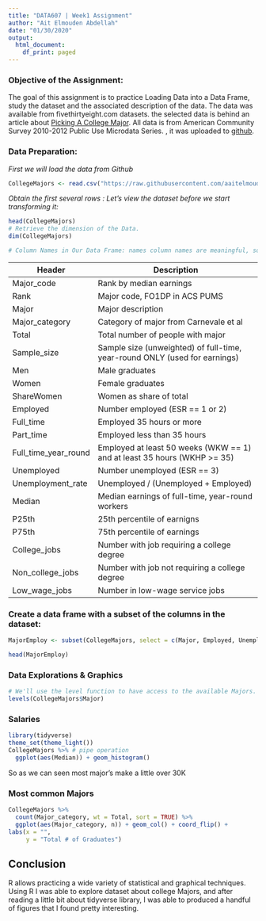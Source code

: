 ```yaml
---
title: "DATA607 | Week1 Assignment"
author: "Ait Elmouden Abdellah"
date: "01/30/2020"
output:
  html_document:
    df_print: paged
---
```

### Objective of the Assignment:
The goal of this assignment is to practice Loading Data into a Data Frame, study the dataset and the associated description of the data. The data was available from fivethirtyeight.com datasets. the selected data is behind an article about [Picking A College Major](https://fivethirtyeight.com/features/the-economic-guide-to-picking-a-college-major/). 
All data is from American Community Survey 2010-2012 Public Use Microdata Series. , it was uploaded to [github](https://github.com/aaitelmouden/DATA607S2020/blob/master/Week1/recent-grads.csv).

### Data Preparation:

*First we will load the data from Github*

```r

CollegeMajors <- read.csv("https://raw.githubusercontent.com/aaitelmouden/DATA607S2020/master/Week1/recent-grads.csv")

```

*Obtain the first several rows : Let’s view the dataset before we start transforming it:*
```r
head(CollegeMajors)
# Retrieve the dimension of the Data.
dim(CollegeMajors)
```

```r
# Column Names in Our Data Frame: names column names are meaningful, so no replacment is needed. instead headers for recent-grads.csv are shown below:
```


| Header               | Description                                                                |
|----------------------|----------------------------------------------------------------------------|
| Major_code           | Rank by median earnings                                                    |
| Rank                 | Major code, FO1DP in ACS PUMS                                              |
| Major                | Major description                                                          |
| Major_category       | Category of major from Carnevale et al                                     |
| Total                | Total number of people with major                                          |
| Sample_size          | Sample size (unweighted) of full-time, year-round ONLY (used for earnings) |
| Men                  | Male graduates                                                             |
| Women                | Female graduates                                                           |
| ShareWomen           | Women as share of total                                                    |
| Employed             | Number employed (ESR == 1 or 2)                                            |
| Full_time            | Employed 35 hours or more                                                  |
| Part_time            | Employed less than 35 hours                                                |
| Full_time_year_round | Employed at least 50 weeks (WKW == 1) and at least 35 hours (WKHP >= 35)   |
| Unemployed           | Number unemployed (ESR == 3)                                               |
| Unemployment_rate    | Unemployed / (Unemployed + Employed)                                       |
| Median               | Median earnings of full-time, year-round workers                           |
| P25th                | 25th percentile of earnigns                                                |
| P75th                | 75th percentile of earnings                                                |
| College_jobs         | Number with job requiring a college degree                                 |
| Non_college_jobs     | Number with job not requiring a college degree                             |
| Low_wage_jobs        | Number in low-wage service jobs                                            |

### Create a data frame with a subset of the columns in the dataset:

```r
MajorEmploy <- subset(CollegeMajors, select = c(Major, Employed, Unemployed, Median))

head(MajorEmploy)
```


### Data Explorations & Graphics

```r
# We'll use the level function to have access to the available Majors.
levels(CollegeMajors$Major)
```
### Salaries

```r
library(tidyverse)
theme_set(theme_light())
CollegeMajors %>% # pipe operation
  ggplot(aes(Median)) + geom_histogram()
```

So as we can seen most major's make a little over 30K

### Most common Majors

```r
CollegeMajors %>%
  count(Major_category, wt = Total, sort = TRUE) %>%
  ggplot(aes(Major_category, n)) + geom_col() + coord_flip() +
labs(x = "",
     y = "Total # of Graduates")
```

## Conclusion 

R allows practicing a wide variety of statistical and graphical techniques. Using R I was able to explore dataset about college Majors, and after reading a little bit about tidyverse library, I was able to produced a handful of figures that I found pretty interesting. 
